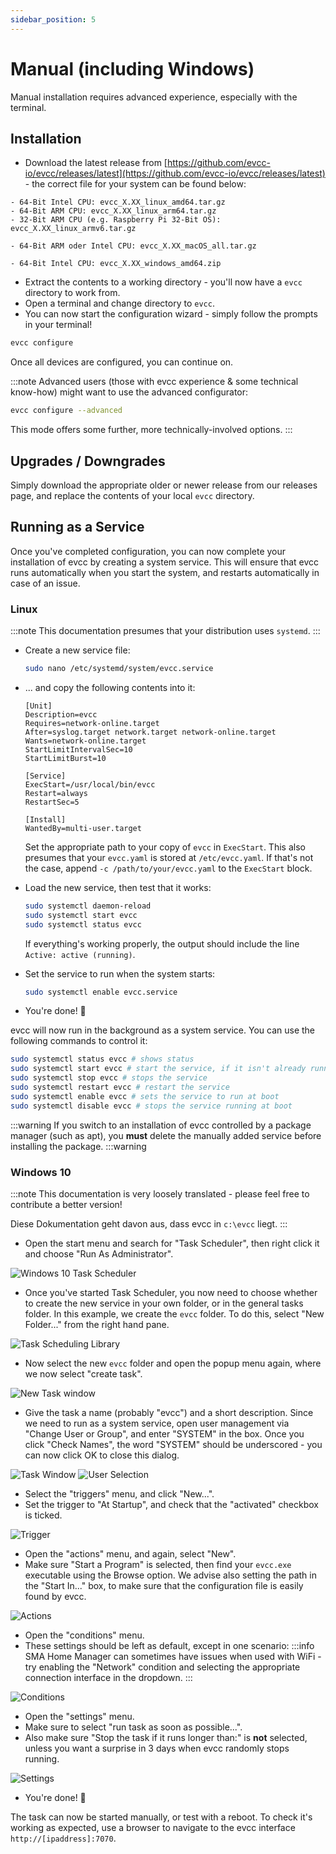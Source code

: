 ```yaml
---
sidebar_position: 5
---
```



# Manual (including Windows)

Manual installation requires advanced experience, especially with the terminal.

## Installation

- Download the latest release from [https://github.com/evcc-io/evcc/releases/latest](https://github.com/evcc-io/evcc/releases/latest) - the correct file for your system can be found below:

<Tabs groupId="manual">
  <TabItem value="linux" label="Linux" default>

    - 64-Bit Intel CPU: evcc_X.XX_linux_amd64.tar.gz
    - 64-Bit ARM CPU: evcc_X.XX_linux_arm64.tar.gz
    - 32-Bit ARM CPU (e.g. Raspberry Pi 32-Bit OS): evcc_X.XX_linux_armv6.tar.gz

  </TabItem>
  <TabItem value="macos" label="macOS" default>

    - 64-Bit ARM oder Intel CPU: evcc_X.XX_macOS_all.tar.gz

  </TabItem>
  <TabItem value="windows" label="Windows" default>

    - 64-Bit Intel CPU: evcc_X.XX_windows_amd64.zip

  </TabItem>
</Tabs>

- Extract the contents to a working directory - you'll now have a `evcc` directory to work from.
- Open a terminal and change directory to `evcc`.
- You can now start the configuration wizard - simply follow the prompts in your terminal!

```sh
evcc configure
```

Once all devices are configured, you can continue on.

:::note
Advanced users (those with evcc experience & some technical know-how) might want to use the advanced configurator:

```sh
evcc configure --advanced
```

This mode offers some further, more technically-involved options.
:::

## Upgrades / Downgrades

Simply download the appropriate older or newer release from our releases page, and replace the contents of your local `evcc` directory.

## Running as a Service

Once you've completed configuration, you can now complete your installation of evcc by creating a system service. This will ensure that evcc runs automatically when you start the system, and restarts automatically in case of an issue.

### Linux

:::note
This documentation presumes that your distribution uses `systemd`.
:::

- Create a new service file:

  ```sh
  sudo nano /etc/systemd/system/evcc.service
  ```

- ... and copy the following contents into it:

  ```
  [Unit]
  Description=evcc
  Requires=network-online.target
  After=syslog.target network.target network-online.target
  Wants=network-online.target
  StartLimitIntervalSec=10
  StartLimitBurst=10

  [Service]
  ExecStart=/usr/local/bin/evcc
  Restart=always
  RestartSec=5

  [Install]
  WantedBy=multi-user.target
  ```

  Set the appropriate path to your copy of `evcc` in `ExecStart`.
  This also presumes that your `evcc.yaml` is stored at `/etc/evcc.yaml`. If that's not the case, append `-c /path/to/your/evcc.yaml` to the `ExecStart` block.

- Load the new service, then test that it works:

  ```sh
  sudo systemctl daemon-reload
  sudo systemctl start evcc
  sudo systemctl status evcc
  ```

  If everything's working properly, the output should include the line `Active: active (running)`.

- Set the service to run when the system starts:

  ```sh
  sudo systemctl enable evcc.service
  ```

- You're done! 🎉

evcc will now run in the background as a system service. You can use the following commands to control it:

```sh
sudo systemctl status evcc # shows status
sudo systemctl start evcc # start the service, if it isn't already running
sudo systemctl stop evcc # stops the service
sudo systemctl restart evcc # restart the service
sudo systemctl enable evcc # sets the service to run at boot
sudo systemctl disable evcc # stops the service running at boot
```

:::warning
If you switch to an installation of evcc controlled by a package manager (such as apt), you **must** delete the manually added service before installing the package.
:::warning

### Windows 10

:::note
This documentation is very loosely translated - please feel free to contribute a better version!

Diese Dokumentation geht davon aus, dass evcc in `c:\evcc` liegt.
:::

- Open the start menu and search for "Task Scheduler", then right click it and choose "Run As Administrator".

![Windows 10 Task Scheduler](win10-srv/win10-srv-1.png)

- Once you've started Task Scheduler, you now need to choose whether to create the new service in your own folder, or in the general tasks folder.
  In this example, we create the `evcc` folder. To do this, select "New Folder..." from the right hand pane.

![Task Scheduling Library](win10-srv/win10-srv-2.png)

- Now select the new `evcc` folder and open the popup menu again, where we now select "create task".

![New Task window](win10-srv/win10-srv-3.png)

- Give the task a name (probably "evcc") and a short description. Since we need to run as a system service, open user management via "Change User or Group", and enter "SYSTEM" in the box. Once you click "Check Names", the word "SYSTEM" should be underscored - you can now click OK to close this dialog.

![Task Window](win10-srv/win10-srv-4.png) ![User Selection](win10-srv/win10-srv-5.png)

- Select the "triggers" menu, and click "New...".
- Set the trigger to "At Startup", and check that the "activated" checkbox is ticked.

![Trigger](win10-srv/win10-srv-6.png)

- Open the "actions" menu, and again, select "New".
- Make sure "Start a Program" is selected, then find your `evcc.exe` executable using the Browse option. We advise also setting the path in the "Start In..." box, to make sure that the configuration file is easily found by evcc.

![Actions](win10-srv/win10-srv-7.png)

- Open the "conditions" menu.
- These settings should be left as default, except in one scenario:
  :::info
  SMA Home Manager can sometimes have issues when used with WiFi - try enabling the "Network" condition and selecting the appropriate connection interface in the dropdown.
  :::

![Conditions](win10-srv/win10-srv-8.png)

- Open the "settings" menu.
- Make sure to select "run task as soon as possible...".
- Also make sure "Stop the task if it runs longer than:" is **not** selected, unless you want a surprise in 3 days when evcc randomly stops running.

![Settings](win10-srv/win10-srv-9.png)

- You're done! 🎉

The task can now be started manually, or test with a reboot. To check it's working as expected, use a browser to navigate to the evcc interface `http://[ipaddress]:7070`.

